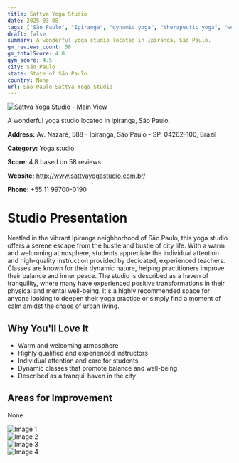```yaml
---
title: Sattva Yoga Studio
date: 2025-03-08
tags: ["São Paulo", "Ipiranga", "dynamic yoga", "therapeutic yoga", "welcoming", "tranquil", "São Paulo"]  
draft: false
summary: A wonderful yoga studio located in Ipiranga, São Paulo.
gm_reviews_count: 58
gm_totalScore: 4.8
gym_score: 4.5
city: São_Paulo
state: State of São Paulo
country: None
url: São_Paulo_Sattva_Yoga_Studio
---
```


<div className="aspect-[16/9] relative my-8">
  <img 
    src="https://lh5.googleusercontent.com/p/AF1QipOWeJX-oa5KOYTBT0h_AxabVrRBarfvWu50Sxyd=w1920-h1080-k-no"
    alt="Sattva Yoga Studio - Main View"
    className="object-cover absolute inset-0 w-full h-full rounded-lg"
  />
</div>

A wonderful yoga studio located in Ipiranga, São Paulo.

**Address:** Av. Nazaré, 588 - Ipiranga, São Paulo - SP, 04262-100, Brazil

**Category:** Yoga studio

**Score:** 4.8 based on 58 reviews

**Website:** http://www.sattvayogastudio.com.br/

**Phone:** +55 11 99700-0190

# Studio Presentation

Nestled in the vibrant Ipiranga neighborhood of São Paulo, this yoga studio offers a serene escape from the hustle and bustle of city life. With a warm and welcoming atmosphere, students appreciate the individual attention and high-quality instruction provided by dedicated, experienced teachers. Classes are known for their dynamic nature, helping practitioners improve their balance and inner peace. The studio is described as a haven of tranquility, where many have experienced positive transformations in their physical and mental well-being. It's a highly recommended space for anyone looking to deepen their yoga practice or simply find a moment of calm amidst the chaos of urban living.

## Why You'll Love It

- Warm and welcoming atmosphere
- Highly qualified and experienced instructors
- Individual attention and care for students
- Dynamic classes that promote balance and well-being
- Described as a tranquil haven in the city

## Areas for Improvement

None

<div className="grid grid-cols-1 xl:grid-cols-2 gap-4 my-8">
<div className="aspect-[4/3] relative"><img src="https://lh5.googleusercontent.com/p/AF1QipMiyfLaW641Mq3pjwIDl3n-RjHAmBZMU4mpbAtj=w1920-h1080-k-no" alt="Image 1" className="object-cover absolute inset-0 w-full h-full rounded-lg" /></div>
<div className="aspect-[4/3] relative"><img src="https://lh5.googleusercontent.com/p/AF1QipOGeyTan5J7jZTBPxm-_YRWu1SyvYo7kdXy6Tsi=w1920-h1080-k-no" alt="Image 2" className="object-cover absolute inset-0 w-full h-full rounded-lg" /></div>
<div className="aspect-[4/3] relative"><img src="https://lh5.googleusercontent.com/p/AF1QipMhd0o0fpQ_nYnczB5SNYOoryeW-0TyGTc5muXB=w1920-h1080-k-no" alt="Image 3" className="object-cover absolute inset-0 w-full h-full rounded-lg" /></div>
<div className="aspect-[4/3] relative"><img src="https://lh5.googleusercontent.com/p/AF1QipMVwCItq1FhtOrwfSa8zgbK5nHtOR3A5_-Lef8b=w1920-h1080-k-no" alt="Image 4" className="object-cover absolute inset-0 w-full h-full rounded-lg" /></div>
</div>